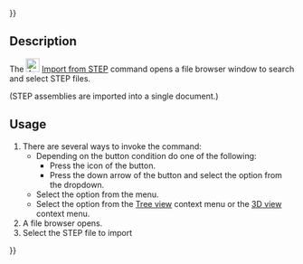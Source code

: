 {{UnfinishedDocu{{#translation:}}}}
<languages/>

{{Docnav
|[[Assembly3_CreateElement|Create element]]
|[[Assembly3_ImportMultiDocument|Import as multi-document]]
|[[Assembly3_Workbench|Assembly3]]
|IconL=Assembly_New_Element.svg
|IconR=Assembly_ImportMulti.svg
|IconC=Assembly3_workbench_icon.svg
}}

{{GuiCommand
|Name=Assembly3 ImportFromSTEP
|Icon=Assembly_Import.svg
|MenuLocation=Assembly3 → Import from STEP → Import from STEP
|Workbenches=[[Assembly3_Workbench|Assembly3]]
}}

== Description ==

The [[Image:Assembly_Import.svg‎‎|24px]] [[Assembly3_ImportFromSTEP|Import from STEP]] command opens a file browser window to search and select STEP files.

(STEP assemblies are imported into a single document.)

== Usage ==

# There are several ways to invoke the command:
#* Depending on the button condition do one of the following:
#** Press the icon of the {{Button|[[Image:Assembly_Import.svg‎‎|16px]][[Image:Toolbar_flyout_arrow.svg|x16px]] [[Assembly3_ImportFromSTEP|Import from STEP]]}} button.
#** Press the down arrow of the {{Button|[[Image:Assembly_ImportMulti.svg||x16px]][[Image:Toolbar_flyout_arrow.svg|x16px]] '''Import as multi-document'''}} button and select the {{MenuCommand|[[Image:Assembly_Import.svg|16px]] Import from STEP}} option from the dropdown.
#* Select the {{MenuCommand|Assembly3 → Import from STEP → [[Image:Assembly_Import.svg‎‎|16px]] Import from STEP}} option from the menu.
#* Select the {{MenuCommand|Assembly → Import from STEP → [[Image:Assembly_Import.svg‎‎|16px]] Import from STEP}} option from the [[Tree_view|Tree view]] context menu or the [[3D_view|3D view]] context menu.
# A file browser opens.
# Select the STEP file to import


{{Docnav
|[[Assembly3_CreateElement|Create element]]
|[[Assembly3_ImportMultiDocument|Import as multi-document]]
|[[Assembly3_Workbench|Assembly3]]
|IconL=Assembly_New_Element.svg
|IconR=Assembly_ImportMulti.svg
|IconC=Assembly3_workbench_icon.svg
}}

{{Userdocnavi{{#translation:}}}}